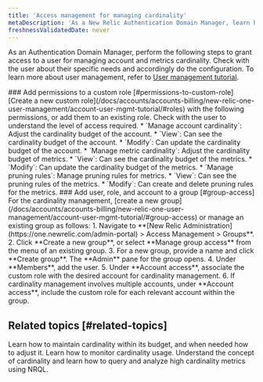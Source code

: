 ```yaml
---
title: 'Access management for managing cardinality'
metaDescription: 'As a New Relic Authentication Domain Manager, learn how to manage cardinality related access for users.'
freshnessValidatedDate: never
---
```


 As an Authentication Domain Manager, perform the following steps to grant access to a user for managing account and metrics cardinality. Check with the user about their specific needs and accordingly do the configuration. To learn more about user management, refer to [User management tutorial](/docs/accounts/accounts-billing/new-relic-one-user-management/account-user-mgmt-tutorial/).

<Steps>

  <Step>
    ### Add permissions to a custom role [#permissions-to-custom-role]
    [Create a new custom role](/docs/accounts/accounts-billing/new-relic-one-user-management/account-user-mgmt-tutorial/#roles) with the following permissions, or add them to an existing role. Check with the user to understand the level of access required. 
       * `Manage account cardinality`: Adjust the cardinality budget of the account.
           * `View`: Can see the cardinality budget of the account.
           * `Modify`: Can update the cardinality budget of the account.
       * `Manage metric cardinality`: Adjust the cardinality budget of metrics.
           * `View`: Can see the cardinality budget of the metrics.
           * `Modify`: Can update the cardinality budget of the metrics.
       * `Manage pruning rules`: Manage pruning rules for metrics.
           * `View`: Can see the pruning rules of the metrics.
           * `Modify`: Can create and delete pruning rules for the metrics.        
  </Step>

  <Step>
    ### Add user, role, and account to a group [#group-access]
    For the cardinality management, [create a new group](/docs/accounts/accounts-billing/new-relic-one-user-management/account-user-mgmt-tutorial/#group-access) or manage an existing group as follows:
        1. Navigate to **[New Relic Administration](https://one.newrelic.com/admin-portal) > Access Management > Groups**.
        2. Click <DNT>**Create a new group**</DNT>, or select <DNT>**Manage group access**</DNT> from the <Icon name="fe-more-horizontal"/> menu of an existing group.
        3. For a new group, provide a name and click <DNT>**Create group**</DNT>. The <DNT>**Admin**</DNT> pane for the group opens.
        4. Under <DNT>**Members**</DNT>, add the user.
        5. Under <DNT>**Account access**</DNT>, associate the custom role with the desired account for cardinality management.
        6. If cardinality management involves multiple accounts, under <DNT>**Account access**</DNT>, include the custom role for each relevant account within the group.
  </Step>

</Steps>


## Related topics [#related-topics]

<DocTiles>
  <DocTile title="Manage cardinality" path="/docs/data-apis/ingest-apis/metric-api/cardinality-management" >Learn how to maintain cardinality within its budget, and when needed how to adjust it.</DocTile>
  <DocTile title="Monitor cardinality" path="/docs/data-apis/ingest-apis/metric-api/monitor-cardinality" >Learn how to monitor cardinality usage.</DocTile>
  <DocTile title="Understand and query high cardinality metrics" path="/docs/data-apis/ingest-apis/metric-api/NRQL-high-cardinality-metrics" >Understand the concept of cardinality and learn how to query and analyze high cardinality metrics using NRQL.</DocTile>
</DocTiles>
